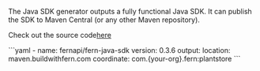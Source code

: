 The Java SDK generator outputs a fully functional Java
SDK. It can publish the SDK to Maven Central (or any other Maven repository).

Check out the source code[here](https://github.com/fern-api/fern-java)

<CodeBlock title="generators.yml">
```yaml
- name: fernapi/fern-java-sdk
  version: 0.3.6
  output:
    location: maven.buildwithfern.com
    coordinate: com.{your-org}.fern:plantstore
```
</CodeBlock>
